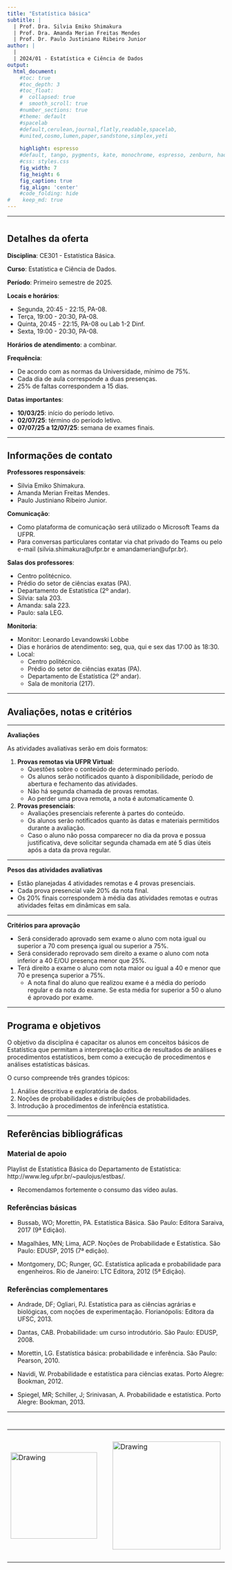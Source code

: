 ```yaml
---
title: "Estatística básica"
subtitle: |
  | Prof. Dra. Silvia Emiko Shimakura
  | Prof. Dra. Amanda Merian Freitas Mendes
  | Prof. Dr. Paulo Justiniano Ribeiro Junior
author: |
  |
  | 2024/01 - Estatística e Ciência de Dados
output:
  html_document:                    
    #toc: true                       
    #toc_depth: 3                    
    #toc_float:                      
    #  collapsed: true
    #  smooth_scroll: true
    #number_sections: true           
    #theme: default
    #spacelab
    #default,cerulean,journal,flatly,readable,spacelab,
    #united,cosmo,lumen,paper,sandstone,simplex,yeti
    
    highlight: espresso
    #default, tango, pygments, kate, monochrome, espresso, zenburn, haddock, and textmate
    #css: styles.css                
    fig_width: 7                    
    fig_height: 6                   
    fig_caption: true               
    fig_align: 'center'
    #code_folding: hide              
#    keep_md: true
---
```


---

# {.tabset .tabset-fade .tabset-pills}

## Detalhes da oferta

**Disciplina**: CE301 - Estatística Básica.

**Curso**: Estatística e Ciência de Dados.

**Período**: Primeiro semestre de 2025.

**Locais e horários**:

  - Segunda, 20:45 - 22:15, PA-08.
  - Terça, 19:00 - 20:30, PA-08.
  - Quinta, 20:45 - 22:15, PA-08 ou Lab 1-2 Dinf.
  - Sexta, 19:00 - 20:30, PA-08.

**Horários de atendimento**: a combinar.

**Frequência**: 

  - De acordo com as normas da Universidade, mínimo de 75%.
  - Cada dia de aula corresponde a duas presenças.
  - 25% de faltas correspondem a 15 dias.

**Datas importantes**:

  - **10/03/25**: início do período letivo.
  - **02/07/25**: término do período letivo.
  - **07/07/25 a 12/07/25**: semana de exames finais.

---

## Informações de contato

**Professores responsáveis**: 

  - Silvia Emiko Shimakura.
  - Amanda Merian Freitas Mendes.
  - Paulo Justiniano Ribeiro Junior.

**Comunicação**: 

  - Como plataforma de comunicação será utilizado o Microsoft Teams da UFPR.
  - Para conversas particulares contatar via chat privado do Teams ou pelo e-mail (silvia.shimakura@ufpr.br e amandamerian@ufpr.br).

**Salas dos professores**:

  - Centro politécnico.
  - Prédio do setor de ciências exatas (PA).
  - Departamento de Estatística (2º andar).
  - Silvia: sala 203.
  - Amanda: sala 223.
  - Paulo: sala LEG.

**Monitoria**:

 - Monitor: Leonardo Levandowski Lobbe
 - Dias e horários de atendimento: seg, qua, qui e sex das 17:00 às 18:30.
 - Local: 
    - Centro politécnico.
    - Prédio do setor de ciências exatas (PA).
    - Departamento de Estatística (2º andar).
    - Sala de monitoria (217).

---

## Avaliações, notas e critérios

---

**Avaliações**

As atividades avaliativas serão em dois formatos:

1. **Provas remotas via UFPR Virtual**:
    - Questões sobre o conteúdo de determinado período.
    - Os alunos serão notificados quanto à disponibilidade, período de abertura e fechamento das atividades.
    - Não há segunda chamada de provas remotas.
    - Ao perder uma prova remota, a nota é automaticamente 0.
    
2. **Provas presenciais**:
    - Avaliações presenciais referente à partes do conteúdo.
    - Os alunos serão notificados quanto às datas e materiais permitidos durante a avaliação.
    - Caso o aluno não possa comparecer no dia da prova e possua justificativa, deve solicitar segunda chamada em até 5 dias úteis após a data da prova regular.

---

**Pesos das atividades avaliativas**

 - Estão planejadas 4 atividades remotas e 4 provas presenciais.
 - Cada prova presencial vale 20% da nota final.
 - Os 20% finais correspondem à média das atividades remotas e outras atividades feitas em dinâmicas em sala.

---

**Critérios para aprovação**

 - Será considerado aprovado sem exame o aluno com nota igual ou superior a 70 com presença igual ou superior a 75%.
 - Será considerado reprovado sem direito a exame o aluno com nota inferior a 40 E/OU presença menor que 25%.
 - Terá direito a exame o aluno com nota maior ou igual a 40 e menor que 70 e presença superior a 75%.
    - A nota final do aluno que realizou exame é a média do período regular e da nota do exame. Se esta média for superior a 50 o aluno é aprovado por exame.
        
---

## Programa e objetivos

O objetivo da disciplina é capacitar os alunos em conceitos básicos de Estatística que permitam a interpretação crítica de resultados de análises e procedimentos estatísticos, bem como a execução de procedimentos e análises estatísticas básicas. 

O curso compreende três grandes tópicos:

 1. Análise descritiva e exploratória de dados.
 2. Noções de probabilidades e distribuições de probabilidades.
 3. Introdução à procedimentos de inferência estatística.

---

## Referências bibliográficas

### Material de apoio

Playlist de Estatística Básica do Departamento de Estatística: http://www.leg.ufpr.br/~paulojus/estbas/.
    
  - Recomendamos fortemente o consumo das vídeo aulas.

### Referências básicas

 - Bussab, WO; Morettin, PA. Estatística Básica. São Paulo: Editora Saraiva, 2017 (9ª Edição).

 - Magalhães, MN; Lima, ACP. Noções de Probabilidade e Estatística. São Paulo: EDUSP, 2015 (7ª edição).

 - Montgomery, DC; Runger, GC. Estatística aplicada e probabilidade para engenheiros. Rio de Janeiro: LTC Editora, 2012 (5ª Edição).

### Referências complementares
 
 - Andrade, DF; Ogliari, PJ. Estatística para as ciências agrárias e biológicas, com noções de experimentação. Florianópolis: Editora da UFSC, 2013.

 - Dantas, CAB. Probabilidade: um curso introdutório. São Paulo: EDUSP, 2008.

 - Morettin, LG. Estatística básica: probabilidade e inferência. São Paulo: Pearson, 2010.

 - Navidi, W. Probabilidade e estatística para ciências exatas. Porto Alegre: Bookman, 2012.

 - Spiegel, MR; Schiller, J; Srinivasan, A. Probabilidade e estatística. Porto Alegre: Bookman, 2013.

---

# 

<center>

<table><tr>

<td> <img src="img/ufpr-transparent-600px.png" alt="Drawing" style="width: 200px;"/> </td>

<td> &nbsp; &nbsp; &nbsp; &nbsp; &nbsp; &nbsp; </td>

<td> <img src="img/dest-texto-2.png" alt="Drawing" style="width: 250px;"/> </td>

<td> &nbsp; &nbsp; &nbsp; &nbsp; &nbsp; &nbsp; </td>

<td> <img src="img/leg.png" alt="Drawing" style="width: 300px;"/> </td>

</center>


<div class="tocify-extend-page" data-unique="tocify-extend-page" style="height: 0;"></div>